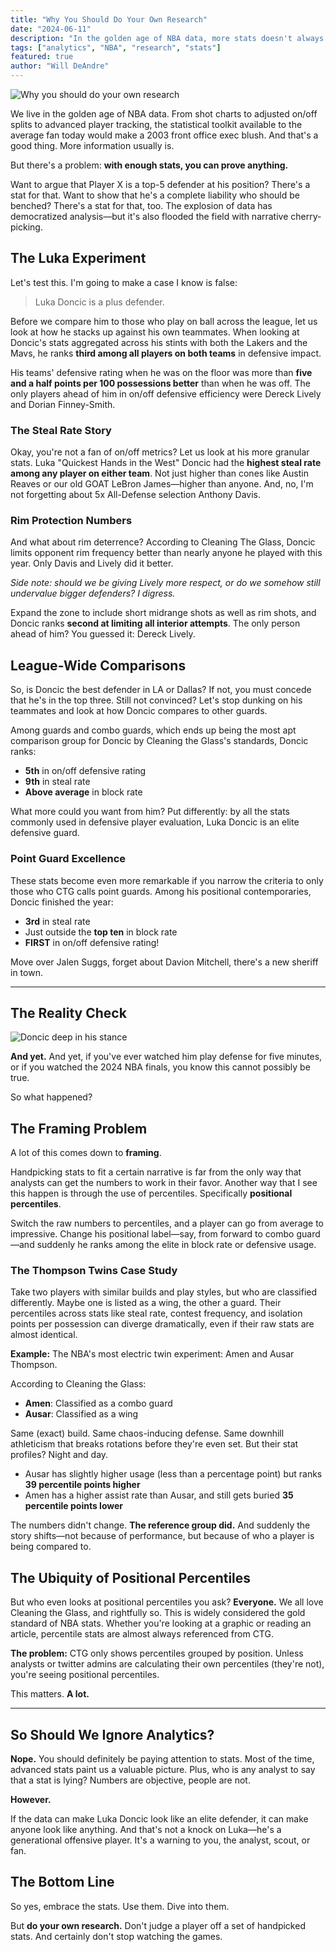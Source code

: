 ```yaml
---
title: "Why You Should Do Your Own Research"
date: "2024-06-11"
description: "In the golden age of NBA data, more stats doesn't always mean better analysis. Here's why cherry-picking numbers can make anyone look like anything—even Luka Doncic as an elite defender."
tags: ["analytics", "NBA", "research", "stats"]
featured: true
author: "Will DeAndre"
---
```


![Why you should do your own research](https://dallashoopsjournal.com/wp-content/uploads/2025/04/84a2007e-9042-4813-b877-200d19e595c8_1200x800.jpeg)

We live in the golden age of NBA data. From shot charts to adjusted on/off splits to advanced player tracking, the statistical toolkit available to the average fan today would make a 2003 front office exec blush. And that's a good thing. More information usually is.

But there's a problem: **with enough stats, you can prove anything.**

Want to argue that Player X is a top-5 defender at his position? There's a stat for that. Want to show that he's a complete liability who should be benched? There's a stat for that, too. The explosion of data has democratized analysis—but it's also flooded the field with narrative cherry-picking.

## The Luka Experiment

Let's test this. I'm going to make a case I know is false:

> Luka Doncic is a plus defender.

Before we compare him to those who play on ball across the league, let us look at how he stacks up against his own teammates. When looking at Doncic's stats aggregated across his stints with both the Lakers and the Mavs, he ranks **third among all players on both teams** in defensive impact. 

His teams' defensive rating when he was on the floor was more than **five and a half points per 100 possessions better** than when he was off. The only players ahead of him in on/off defensive efficiency were Dereck Lively and Dorian Finney-Smith.

### The Steal Rate Story

Okay, you're not a fan of on/off metrics? Let us look at his more granular stats. Luka "Quickest Hands in the West" Doncic had the **highest steal rate among any player on either team**. Not just higher than cones like Austin Reaves or our old GOAT LeBron James—higher than anyone. And, no, I'm not forgetting about 5x All-Defense selection Anthony Davis.

### Rim Protection Numbers

And what about rim deterrence? According to Cleaning The Glass, Doncic limits opponent rim frequency better than nearly anyone he played with this year. Only Davis and Lively did it better. 

*Side note: should we be giving Lively more respect, or do we somehow still undervalue bigger defenders? I digress.*

Expand the zone to include short midrange shots as well as rim shots, and Doncic ranks **second at limiting all interior attempts**. The only person ahead of him? You guessed it: Dereck Lively.

## League-Wide Comparisons

So, is Doncic the best defender in LA or Dallas? If not, you must concede that he's in the top three. Still not convinced? Let's stop dunking on his teammates and look at how Doncic compares to other guards.

Among guards and combo guards, which ends up being the most apt comparison group for Doncic by Cleaning the Glass's standards, Doncic ranks:

- **5th** in on/off defensive rating
- **9th** in steal rate  
- **Above average** in block rate

What more could you want from him? Put differently: by all the stats commonly used in defensive player evaluation, Luka Doncic is an elite defensive guard.

### Point Guard Excellence

These stats become even more remarkable if you narrow the criteria to only those who CTG calls point guards. Among his positional contemporaries, Doncic finished the year:

- **3rd** in steal rate
- Just outside the **top ten** in block rate
- **FIRST** in on/off defensive rating!

Move over Jalen Suggs, forget about Davion Mitchell, there's a new sheriff in town.

---

## The Reality Check

![Doncic deep in his stance](https://cdn.nba.com/manage/2024/04/luka-def-1080-2149365948.jpg)

**And yet.** And yet, if you've ever watched him play defense for five minutes, or if you watched the 2024 NBA finals, you know this cannot possibly be true.

So what happened?

## The Framing Problem

A lot of this comes down to **framing**.

Handpicking stats to fit a certain narrative is far from the only way that analysts can get the numbers to work in their favor. Another way that I see this happen is through the use of percentiles. Specifically **positional percentiles**.

Switch the raw numbers to percentiles, and a player can go from average to impressive. Change his positional label—say, from forward to combo guard—and suddenly he ranks among the elite in block rate or defensive usage.

### The Thompson Twins Case Study

Take two players with similar builds and play styles, but who are classified differently. Maybe one is listed as a wing, the other a guard. Their percentiles across stats like steal rate, contest frequency, and isolation points per possession can diverge dramatically, even if their raw stats are almost identical.

**Example:** The NBA's most electric twin experiment: Amen and Ausar Thompson.

According to Cleaning the Glass:
- **Amen**: Classified as a combo guard
- **Ausar**: Classified as a wing

Same (exact) build. Same chaos-inducing defense. Same downhill athleticism that breaks rotations before they're even set. But their stat profiles? Night and day.

- Ausar has slightly higher usage (less than a percentage point) but ranks **39 percentile points higher**
- Amen has a higher assist rate than Ausar, and still gets buried **35 percentile points lower**

The numbers didn't change. **The reference group did.** And suddenly the story shifts—not because of performance, but because of who a player is being compared to.

## The Ubiquity of Positional Percentiles

But who even looks at positional percentiles you ask? **Everyone.** We all love Cleaning the Glass, and rightfully so. This is widely considered the gold standard of NBA stats. Whether you're looking at a graphic or reading an article, percentile stats are almost always referenced from CTG.

**The problem:** CTG only shows percentiles grouped by position. Unless analysts or twitter admins are calculating their own percentiles (they're not), you're seeing positional percentiles.

This matters. **A lot.**

---

## So Should We Ignore Analytics?

**Nope.** You should definitely be paying attention to stats. Most of the time, advanced stats paint us a valuable picture. Plus, who is any analyst to say that a stat is lying? Numbers are objective, people are not.

**However.**

If the data can make Luka Doncic look like an elite defender, it can make anyone look like anything. And that's not a knock on Luka—he's a generational offensive player. It's a warning to you, the analyst, scout, or fan.

## The Bottom Line

So yes, embrace the stats. Use them. Dive into them.

But **do your own research.** Don't judge a player off a set of handpicked stats. And certainly don't stop watching the games.
